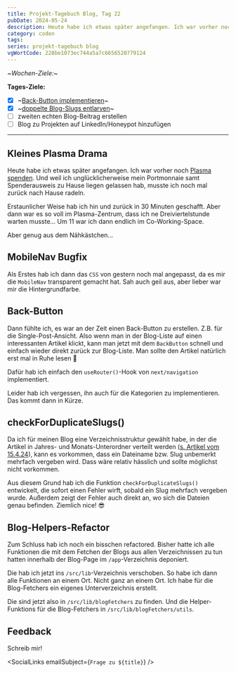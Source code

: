 ```yaml
---
title: Projekt-Tagebuch Blog, Tag 22
pubDate: 2024-05-24
description: Heute habe ich etwas später angefangen. Ich war vorher noch Plasma spenden. Und weil ich unglücklicherweise mein Portmonnaie samt Spenderausweis zu Hause liegen gelassen hab, musste ich noch mal zurück nach Hause radeln.
category: coden
tags:
series: projekt-tagebuch blog
vgWortCode: 228be1073ec744a5a7c6656520779124
---
```


<DateFormatter date={pubDate} weekday />

~_Wochen-Ziele:_~

**Tages-Ziele:**

- [x] ~[Back-Button implementieren](#back-button)~
- [x] ~[doppelte Blog-Slugs entlarven](#checkforduplicateslugs)~
- [ ] zweiten echten Blog-Beitrag erstellen
- [ ] Blog zu Projekten auf LinkedIn/Honeypot hinzufügen

---

## Kleines Plasma Drama

Heute habe ich etwas später angefangen. Ich war vorher noch [Plasma spenden](/support#plasma-spenden). Und weil ich unglücklicherweise mein Portmonnaie samt Spenderausweis zu Hause liegen gelassen hab, musste ich noch mal zurück nach Hause radeln.

Erstaunlicher Weise hab ich hin und zurück in 30 Minuten geschafft. Aber dann war es so voll im Plasma-Zentrum, dass ich ne Dreiviertelstunde warten musste... Um 11 war ich dann endlich im Co-Working-Space.

Aber genug aus dem Nähkästchen...

## MobileNav Bugfix

Als Erstes hab ich dann das `CSS` von gestern noch mal angepasst, da es mir die `MobileNav` transparent gemacht hat. Sah auch geil aus, aber lieber war mir die Hintergrundfarbe.

## Back-Button

Dann fühlte ich, es war an der Zeit einen Back-Button zu erstellen. Z.B. für die Single-Post-Ansicht. Also wenn man in der Blog-Liste auf einen interessanten Artikel klickt, kann man jetzt mit dem `BackButton` schnell und einfach wieder direkt zurück zur Blog-Liste. Man sollte den Artikel natürlich erst mal in Ruhe lesen 🧐

Dafür hab ich einfach den `useRouter()`-Hook von `next/navigation` implementiert.

Leider hab ich vergessen, ihn auch für die Kategorien zu implementieren. Das kommt dann in Kürze.

## checkForDuplicateSlugs()

Da ich für meinen Blog eine Verzeichnisstruktur gewählt habe, in der die Artikel in Jahres- und Monats-Unterordner verteilt werden ([s. Artikel vom 15.4.24](/blog/projekt-tagebuch-blog-tag-4#content-ordner)), kann es vorkommen, dass ein Dateiname bzw. Slug unbemerkt mehrfach vergeben wird. Dass wäre relativ hässlich und sollte möglichst nicht vorkommen.

Aus diesem Grund hab ich die Funktion `checkForDuplicateSlugs()` entwickelt, die sofort einen Fehler wirft, sobald ein Slug mehrfach vergeben wurde. Außerdem zeigt der Fehler auch direkt an, wo sich die Dateien genau befinden. Ziemlich nice! 😎

## Blog-Helpers-Refactor

Zum Schluss hab ich noch ein bisschen refactored. Bisher hatte ich alle Funktionen die mit dem Fetchen der Blogs aus allen Verzeichnissen zu tun hatten innerhalb der Blog-Page im `/app`-Verzeichnis deponiert.

Die hab ich jetzt ins `/src/lib`-Verzeichnis verschoben. So habe ich dann alle Funktionen an einem Ort. Nicht ganz an einem Ort. Ich habe für die Blog-Fetchers ein eigenes Unterverzeichnis erstellt.

Die sind jetzt also in `/src/lib/blogFetchers` zu finden. Und die Helper-Funktions für die Blog-Fetchers in `/src/lib/blogFetchers/utils`.

## Feedback

<Accordion>
Schreib mir!

<SocialLinks emailSubject={`Frage zu ${title}`} />

</Accordion>
